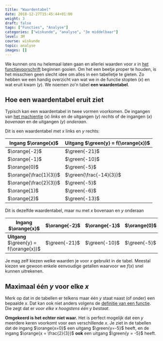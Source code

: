 ```yaml
---
title: "Waardentabel"
date: 2018-12-27T15:45:44+01:00
weight: 3
draft: false
tags: ["Functies", "Analyse"]
categories: ["wiskunde", "analyse", "3e middelbaar"]
level: 3M
course: wiskunde
topic: analyse
images: []
---
```


We kunnen ons nu helemaal laten gaan en allerlei waarden voor $x$ in
[het functievoorschrift](voorschrift) beginnen gooien. Om het een beetje proper te
houden, is het misschien geen slecht idee om alles in een tabelletje te gieten.
Zo hebben we een handig overzicht van wat we in de functie stopten ($x$) en wat
eruit kwam ($y$). We noemen zo'n tabel **een waardentabel**.

## Hoe een waardentabel eruit ziet

Typisch kan een waardentabel in twee vormen voorkomen. De ingangen van [het
machientje](intro) ($x$)
_links_ en de uitgangen ($y$) _rechts_ of de ingangen ($x$) _bovenaan_ en de
uitgangen ($y$) _onderaan_.

Dit is een waardentabel met $x$ links en $y$ rechts:

| Ingang $\orange{x}$    | Uitgang $\green{y} = f(\orange{x})$ |
| ---------------------- | ----------------------------------- |
| $\orange{-2}$          | $\green{-21}$                       |
| $\orange{-1}$          | $\green{-10}$                       |
| $\orange{0}$           | $\green{-5}$                        |
| $\orange{\frac{1}{3}}$ | $\green{\frac{-14}{3}}$             |
| $\orange{\frac{2}{3}}$ | $\green{-5}$                        |
| $\orange{1}$           | $\green{-6}$                        |
| $\orange{2}$           | $\green{-13}$                       |

Dit is dezelfde waardentabel, maar nu met $x$ bovenaan en $y$ onderaan

| Ingang $\orange{x}$                     | $\orange{-2}$ | $\orange{-1}$ | $\orange{0}$ | $\orange{\frac{1}{3}}$  | $\orange{\frac{2}{3}}$ | $\orange{1}$ | $\orange{2}$  |
| --------------------------------------- | ------------- | ------------- | ------------ | ----------------------- | ---------------------- | ------------ | ------------- |
| **Uitgang** $\green{y} = f(\orange{x})$ | $\green{-21}$ | $\green{-10}$ | $\green{-5}$ | $\green{\frac{-14}{3}}$ | $\green{-5}$           | $\green{-6}$ | $\green{-13}$ |

Je mag zelf kiezen welke waarden je voor $x$ gebruikt in de tabel. Meestal
kiezen we gewoon enkele eenvoudige getallen waarvoor we $f(x)$ snel kunnen
uitrekenen.

## Maximaal één $y$ voor elke $x$

Merk op dat in de tabellen er telkens maar één $y$ staat naast (of onder) een
bepaalde $x$. Dat kan ook niet anders volgens de [definitie van een
functie](intro#samengevat). Die zegt dat er _voor elke $x$ hoogstens één
$y$ bestaat_.

**Omgekeerd is het echter niet waar.** Het is perfect mogelijk dat een $y$
meerdere keren voorkomt voor een verschillende $x$. Je ziet in de tabellen dat
de ingang $\orange{x=0}$ een uitgang $\green{y=-5}$ heeft, en de ingang
$\orange{x = \frac{2}{3}}$ **ook** een uitgang $\green{y = -5}$ heeft.
